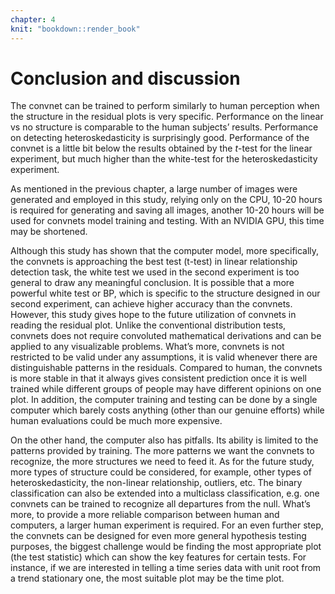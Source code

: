 ```yaml
---
chapter: 4
knit: "bookdown::render_book"
---
```


# Conclusion and discussion

The convnet can be trained to perform similarly to human perception when the structure in the residual plots is very specific. Performance on the linear vs no structure is comparable to the human subjects' results. Performance on detecting heteroskedasticity is surprisingly good. Performance of the convnet is a little bit below the results obtained by the $t$-test for the linear experiment, but much higher than the white-test for the heteroskedasticity experiment.

As mentioned in the previous chapter, a large number of images were generated and employed in this study, relying only on the CPU, 10-20 hours is required for generating and saving all images, another 10-20 hours will be used for convnets model training and testing. With an NVIDIA GPU, this time may be shortened.

Although this study has shown that the computer model, more specifically, the convnets is approaching the best test (t-test) in linear relationship detection task, the white test we used in the second experiment is too general to draw any meaningful conclusion. It is possible that a more powerful white test or BP, which is specific to the structure designed in our second experiment, can achieve higher accuracy than the convnets. However, this study gives hope to the future utilization of convnets in reading the residual plot. Unlike the conventional distribution tests, convnets does not require convoluted mathematical derivations and can be applied to any visualizable problems. What's more, convnets is not restricted to be valid under any assumptions, it is valid whenever there are distinguishable patterns in the residuals. Compared to human, the convnets is more stable in that it always gives consistent prediction once it is well trained while different groups of people may have different opinions on one plot. In addition, the computer training and testing can be done by a single computer which barely costs anything (other than our genuine efforts) while human evaluations could be much more expensive. 

On the other hand, the computer also has pitfalls. Its ability is limited to the patterns provided by training. The more patterns we want the convnets to recognize, the more structures we need to feed it. As for the future study, more types of structure could be considered, for example, other types of heteroskedasticity, the non-linear relationship, outliers, etc. The binary classification can also be extended into a multiclass classification, e.g. one convnets can be trained to recognize all departures from the null. What's more, to provide a more reliable comparison between human and computers, a larger human experiment is required. For an even further step, the convnets can be designed for even more general hypothesis testing purposes, the biggest challenge would be finding the most appropriate plot (the test statistic) which can show the key features for certain tests. For instance, if we are interested in telling a time series data with unit root from a trend stationary one, the most suitable plot may be the time plot.































